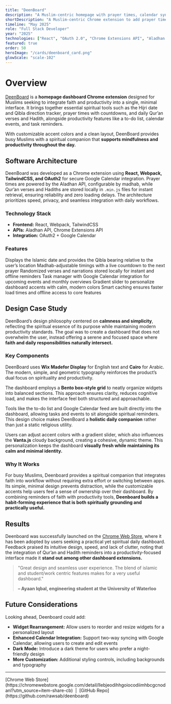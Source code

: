 ```yaml
---
title: "DeenBoard"
description: "A Muslim-centric homepage with prayer times, calendar sync, and daily widgets. This Chrome extension replaces your new tab page with a beautiful dashboard to meet all your Islamic needs, with useful widgets to improve your productivity."
shortDescription: "A Muslim-centric Chrome extension to add prayer times, calendar sync, and daily widgets to your new tab."
timeline: "May 2025"
role: "Full Stack Developer"
year: "2025"
technologies: ["React", "OAuth 2.0", "Chrome Extensions API", "Aladhan API"]
featured: true
order: 50
heroImage: "/cards/deenboard_card.png"
glowScale: "scale-102"
---
```


# Overview

[DeenBoard](https://chromewebstore.google.com/detail/llebjeodihhgoiocodiimhbcgcnodanl?utm_source=item-share-cb) is a **homepage dashboard Chrome extension** designed for Muslims seeking to integrate faith and productivity into a single, minimal interface. It brings together essential spiritual tools such as the Hijri date and Qibla direction tracker, prayer times with countdowns, and daily Qur’an verses and Hadith, alongside productivity features like a to-do list, calendar events, and task reminders. 

With customizable accent colors and a clean layout, DeenBoard provides busy Muslims with a spiritual companion that **supports mindfulness and productivity throughout the day.**

## Software Architecture

DeenBoard was developed as a Chrome extension using **React, Webpack, TailwindCSS, and OAuth2** for secure Google Calendar integration. Prayer times are powered by the Aladhan API, configurable by madhab, while Qur’an verses and Hadiths are stored locally in `.min.js` files for instant retrieval, ensuring reliability and zero loading delays. The architecture prioritizes speed, privacy, and seamless integration with daily workflows.

### Technology Stack

- **Frontend:** React, Webpack, TailwindCSS
- **APIs:** Aladhan API, Chrome Extensions API
- **Integration:** OAuth2 + Google Calendar

### Features

<FeatureGrid>
  <FeatureCard icon="Compass" title="Hijri Date & Qibla Tracker">
    Displays the Islamic date and provides the Qibla bearing relative to the user’s location
  </FeatureCard>
  <FeatureCard icon="Clock" title="Prayer Times & Countdown">
    Madhab-adjustable timings with a live countdown to the next prayer
  </FeatureCard>
  <FeatureCard icon="BookOpen" title="Daily Qur’an & Hadith">
    Randomized verses and narrations stored locally for instant and offline reminders
  </FeatureCard>
  <FeatureCard icon="CalendarDays" title="To-Do List & Calendar">
    Task manager with Google Calendar integration for upcoming events and monthly overviews
  </FeatureCard>
  <FeatureCard icon="Paintbrush" title="Customizable Appearance">
    Gradient slider to personalize dashboard accents with calm, modern colors
  </FeatureCard>
   <FeatureCard icon="Bolt" title="Optimized Caching">
    Smart caching ensures faster load times and offline access to core features
  </FeatureCard>
</FeatureGrid>

## Design Case Study

DeenBoard’s design philosophy centered on **calmness and simplicity**, reflecting the spiritual essence of its purpose while maintaining modern productivity standards. The goal was to create a dashboard that does not overwhelm the user, instead offering a serene and focused space where **faith and daily responsibilities naturally intersect.**

### Key Components

DeenBoard uses **Wix Madefor Display** for English text and **Cairo** for Arabic. The modern, simple, and geometric typography reinforces the product’s dual focus on spirituality and productivity.

<ImageWithCaption 
  src="/case-studies/deenboard/DeenboardTypo.png" 
  alt="Wix Madefor Display and Cairo Fonts"
  caption="Chosen typefaces and typography concept for DeenBoard."
/>

The dashboard employs a **Bento box–style grid** to neatly organize widgets into balanced sections. This approach ensures clarity, reduces cognitive load, and makes the interface feel both structured and approachable.

<ImageWithCaption 
  src="/case-studies/deenboard/DeenboardGrid.png" 
  alt="DeenBoard Grid"
  caption="Bento box-style grid to showcase widgets."
  className="rounded-xl"
/>

Tools like the to-do list and Google Calendar feed are built directly into the dashboard, allowing tasks and events to sit alongside spiritual reminders. This design choice makes DeenBoard a **holistic daily companion** rather than just a static religious utility.

Users can adjust accent colors with a gradient slider, which also influences the **Vanta.js** cloudy background, creating a cohesive, dynamic theme. This personalization keeps the dashboard **visually fresh while maintaining its calm and minimal identity.**


### Why It Works

For busy Muslims, Deenboard provides a spiritual companion that integrates faith into workflow without requiring extra effort or switching between apps. Its simple, minimal design prevents distraction, while the customizable accents help users feel a sense of ownership over their dashboard. By combining reminders of faith with productivity tools, **Deenboard builds a habit-forming experience that is both spiritually grounding and practically useful.**


## Results

Deenboard was successfully launched on the [Chrome Web Store](https://chromewebstore.google.com/detail/llebjeodihhgoiocodiimhbcgcnodanl?utm_source=item-share-cb), where it has been adopted by users seeking a practical yet spiritual daily dashboard. Feedback praised its intuitive design, speed, and lack of clutter, noting that the integration of Qur’an and Hadith reminders into a productivity-focused interface made it **stand out among other dashboard extensions.**

> "Great design and seamless user experience. The blend of islamic and student/work centric features makes for a very useful dashboard."
>
> **– Ayaan Iqbal, engineering student at the University of Waterloo**

## Future Considerations

Looking ahead, Deenboard could add:

- **Widget Rearrangement:** Allow users to reorder and resize widgets for a personalized layout
- **Enhanced Calendar Integration:** Support two-way syncing with Google Calendar, allowing users to create and edit events
- **Dark Mode:** Introduce a dark theme for users who prefer a night-friendly design
- **More Customization:** Additional styling controls, including backgrounds and typography

---

<ImageWithCaption 
  src="/case-studies/deenboard/DeenboardPromo.png" 
  alt="DeenBoard Promotional Screenshots"
  caption=""
/>

<div className="mt-8">
  <span className="text-center text-md text-[var(--foreground)]/50">
    [Chrome Web Store](https://chromewebstore.google.com/detail/llebjeodihhgoiocodiimhbcgcnodanl?utm_source=item-share-cb) &nbsp;|&nbsp; [GitHub Repo](https://github.com/rawsab/deenboard) 
  </span>
</div>